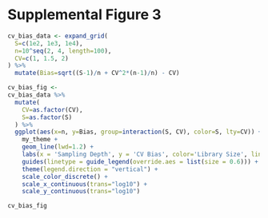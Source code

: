 # Supplemental Figure 3

```r
cv_bias_data <- expand_grid(
  S=c(1e2, 1e3, 1e4),
  n=10^seq(2, 4, length=100),
  CV=c(1, 1.5, 2)
) %>%
  mutate(Bias=sqrt((S-1)/n + CV^2*(n-1)/n) - CV)

cv_bias_fig <-
cv_bias_data %>%
  mutate(
    CV=as.factor(CV),
    S=as.factor(S)
  ) %>%
  ggplot(aes(x=n, y=Bias, group=interaction(S, CV), color=S, lty=CV)) +
    my_theme +
    geom_line(lwd=1.2) +
    labs(x = 'Sampling Depth', y = 'CV Bias', color='Library Size', linetype='CV') +
    guides(linetype = guide_legend(override.aes = list(size = 0.6))) +
    theme(legend.direction = "vertical") +
    scale_color_discrete() +
    scale_x_continuous(trans="log10") +
    scale_y_continuous(trans="log10")
```

```r
cv_bias_fig
```

